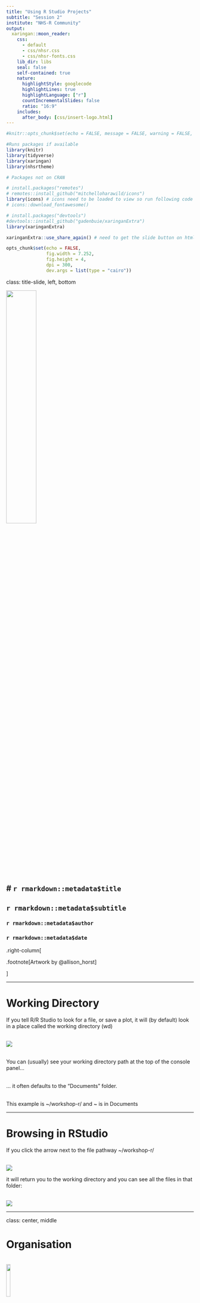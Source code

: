 ```yaml
---
title: "Using R Studio Projects"
subtitle: "Session 2"
institute: "NHS-R Community"
output:
  xaringan::moon_reader:
    css: 
      - default
      - css/nhsr.css
      - css/nhsr-fonts.css
    lib_dir: libs
    seal: false
    self-contained: true
    nature:
      highlightStyle: googlecode
      highlightLines: true
      highlightLanguage: ["r"]
      countIncrementalSlides: false
      ratio: "16:9"
    includes:
      after_body: [css/insert-logo.html]
---
```


```r

#knitr::opts_chunk$set(echo = FALSE, message = FALSE, warning = FALSE, results = 'asis')

#Runs packages if available
library(knitr)
library(tidyverse)
library(xaringan)
library(nhsrtheme)

# Packages not on CRAN

# install.packages("remotes")
# remotes::install_github("mitchelloharawild/icons")
library(icons) # icons need to be loaded to view so run following code if not already done
# icons::download_fontawesome()

# install.packages("devtools")
#devtools::install_github("gadenbuie/xaringanExtra")
library(xaringanExtra)

xaringanExtra::use_share_again() # need to get the slide button on html view

opts_chunk$set(echo = FALSE,
               fig.width = 7.252,
               fig.height = 4,
               dpi = 300,
               dev.args = list(type = "cairo"))

```

class: title-slide, left, bottom

<img src="img/session02/cracked_setwd.PNG" width="40%"/>

# `r rmarkdown::metadata$title`
----
## **`r rmarkdown::metadata$subtitle`**
### `r rmarkdown::metadata$author`
### `r rmarkdown::metadata$date`

.right-column[

.footnote[Artwork by @allison_horst]

]

---

# Working Directory

If you tell R/R Studio to look for a file, or save a plot, it will (by default) look in a place called the working
directory (wd) </br>

</br> <img class="center" src="img/session02/working-directory.PNG"/>

</br> You can (usually) see your working directory path at the top of the console panel...</br>

</br> ... it often defaults to the "Documents" folder. </br>

</br> This example is ~/workshop-r/ and ~ is in Documents

---

# Browsing in RStudio

If you click the arrow next to the file pathway ~/workshop-r/

</br> <img src="img/session02/working-directory.PNG"/>

it will return you to the working directory and you can see all the files in that folder:

</br> <img class="center" src="img/session02/wd-files.PNG"/>

---

class: center, middle

# Organisation

</br> <img class="center"src="img/session02/cognitive-load.PNG" width="15%"/>

</br> Sooner or later (but probably sooner) you will wish to change where files are saved (and loaded from). </br>

</br> Being organised is key:</br>

</br> Reduces cognitive load (and frustration).

.footnote[Artwork by @allison_horst]

---

# RStudio Projects

</br> make it *far easier* for you to: </br>

</br> 1) .blue[*Organise*] files and workflow </br>
</br> 2) .blue[*Switch*] between projects </br>
</br> 3) .blue[*Share*] scripts / projects with others </br>


</br> .green[(when collaborating or getting assistance)] </br>

</br> Recommended for all tasks (large or small).

---

# Create a project

</br> File `r icons::fontawesome("arrow-right")` New Project `r icons::fontawesome("arrow-right")` New Directory `r icons::fontawesome("arrow-right")` New Project

</br> Name the directory "workshop-r" </br>
</br> Create as a subdirectory somewhere useful for you </br>
</br> Create project! </br>

---

# RStudio Projects

Now your working directory is your project directory:

</br> <img class="center" src="img/session02/workshop-r-project.PNG"/>

</br> R will save and load files from here (by default). </br>
</br> If starting another project, repeat this process.

---

class: middle, center

# R Studio Projects

Switching between projects is simple

</br> <img class="center" src="img/session02/project-list.PNG"/>

---

# Acknowledgements

Artwork by @allison_horst

#### This work is licensed as

</br> Creative Commons
</br> Attribution
</br> ShareAlike 4.0
</br> International
</br> To view a copy of this license, visit
</br> https://creativecommons.org/licenses/by/4.0/
